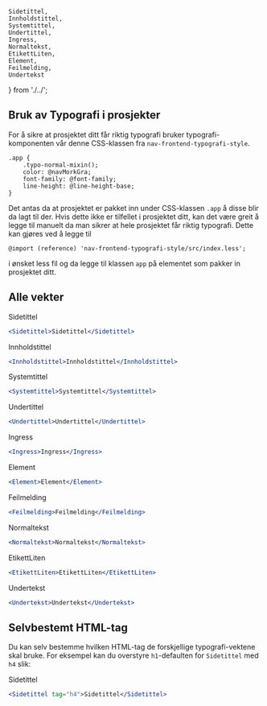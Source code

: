     Sidetittel,
    Innholdstittel,
    Systemtittel,
    Undertittel,
    Ingress,
    Normaltekst,
    EtikettLiten,
    Element,
    Feilmelding,
    Undertekst
} from './../';


## Bruk av Typografi i prosjekter

For å sikre at prosjektet ditt får riktig typografi bruker typografi-komponenten vår denne CSS-klassen fra `nav-frontend-typografi-style`.

```less
.app {
    .typo-normal-mixin();
    color: @navMorkGra;
    font-family: @font-family;
    line-height: @line-height-base;
}
```
Det antas da at prosjektet er pakket inn under CSS-klassen `.app` å disse blir da lagt til der. Hvis dette ikke er tilfellet i prosjektet ditt, 
kan det være greit å legge til manuelt da man sikrer at hele prosjektet får riktig typografi. 
Dette kan gjøres ved å legge til 
``` less
@import (reference) 'nav-frontend-typografi-style/src/index.less';
```
 i ønsket less fil og da legge til klassen `app` på elementet som pakker in prosjektet ditt.


## Alle vekter

<Example>
    <Sidetittel>Sidetittel</Sidetittel>
</Example>

```jsx
<Sidetittel>Sidetittel</Sidetittel>
```

<Example>
    <Innholdstittel>Innholdstittel</Innholdstittel>
</Example>

```jsx
<Innholdstittel>Innholdstittel</Innholdstittel>
```

<Example>
    <Systemtittel>Systemtittel</Systemtittel>
</Example>

```jsx
<Systemtittel>Systemtittel</Systemtittel>
```

<Example>
    <Undertittel>Undertittel</Undertittel>
</Example>

```jsx
<Undertittel>Undertittel</Undertittel>
```

<Example>
    <Ingress>Ingress</Ingress>
</Example>

```jsx
<Ingress>Ingress</Ingress>
```

<Example>
    <Element>Element</Element>
</Example>

```jsx
<Element>Element</Element>
```

<Example>
    <Feilmelding>Feilmelding</Feilmelding>
</Example>

```jsx
<Feilmelding>Feilmelding</Feilmelding>
```

<Example>
    <Normaltekst>Normaltekst</Normaltekst>
</Example>

```jsx
<Normaltekst>Normaltekst</Normaltekst>
```

<Example>
    <EtikettLiten>EtikettLiten</EtikettLiten>
</Example>

```jsx
<EtikettLiten>EtikettLiten</EtikettLiten>
```

<Example>
    <Undertekst>Undertekst</Undertekst>
</Example>

```jsx
<Undertekst>Undertekst</Undertekst>
```

## Selvbestemt HTML-tag

Du kan selv bestemme hvilken HTML-tag de forskjellige typografi-vektene skal bruke. For eksempel kan du overstyre `h1`-defaulten for 
`Sidetittel` med `h4` slik:

<Example>
    <Sidetittel tag="h4">Sidetittel</Sidetittel>
</Example>

```jsx
<Sidetittel tag="h4">Sidetittel</Sidetittel>
```
